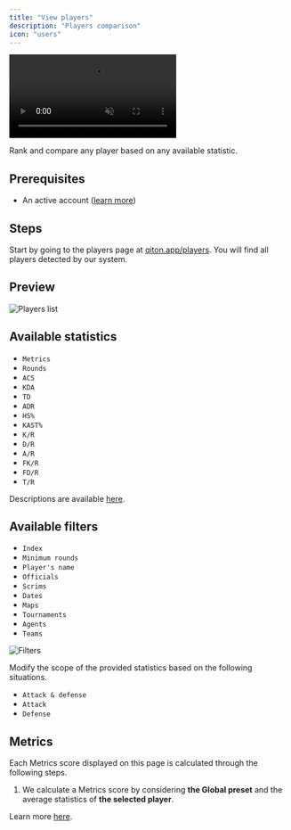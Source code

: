```yaml
---
title: "View players"
description: "Players comparison"
icon: "users"
---
```


<Frame>
    <video
        autoPlay
        muted
        loop
        playsInline
        className="w-full aspect-video"
        src="./images/root/presentation.mp4"
    ></video>
</Frame>

Rank and compare any player based on any available statistic.

## Prerequisites

- An active account ([learn more](/get-started/setup))

## Steps

Start by going to the players page at [qiton.app/players](https://qiton.app/players).
You will find all players detected by our system.

## Preview

<Frame>
    <img
        src="./images/root/list.png"
        alt="Players list"
    />
</Frame>

## Available statistics

- `Metrics`
- `Rounds`
- `ACS`
- `KDA`
- `TD`
- `ADR`
- `HS%`
- `KAST%`
- `K/R`
- `D/R`
- `A/R`
- `FK/R`
- `FD/R`
- `T/R`

Descriptions are available [here](/core/statistics-meaning).

## Available filters

- `Index`
- `Minimum rounds`
- `Player's name`
- `Officials`
- `Scrims`
- `Dates`
- `Maps`
- `Tournaments`
- `Agents`
- `Teams`

<Frame>
    <img
        src="./images/root/filters.png"
        alt="Filters"
    />
</Frame>

Modify the scope of the provided statistics based on the following situations.
- `Attack & defense`
- `Attack`
- `Defense`

## Metrics

Each Metrics score displayed on this page is calculated through the following steps.

1. We calculate a Metrics score by considering **the Global preset** and the average statistics of **the selected
player**.

Learn more [here](/core/metrics).
